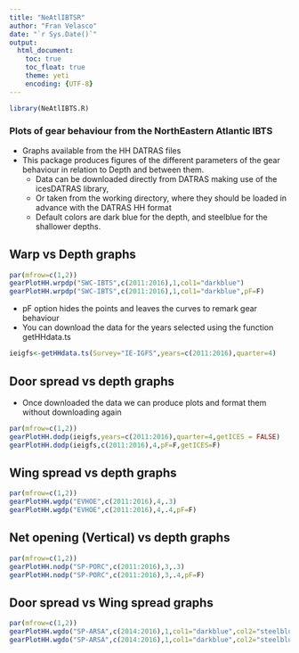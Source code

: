 ```yaml
---
title: "NeAtlIBTSR"
author: "Fran Velasco"
date: "`r Sys.Date()`"
output: 
  html_document:
    toc: true
    toc_float: true
    theme: yeti
    encoding: {UTF-8}
---
```


```r
library(NeAtlIBTS.R)

```

### Plots of gear behaviour from the NorthEastern Atlantic IBTS

* Graphs available from the HH DATRAS files
* This package produces figures of the different parameters of the gear behaviour in relation to Depth and between them.
  - Data can be downloaded directly from DATRAS making use of the icesDATRAS library, 
  - Or taken from the working directory, where they should be loaded in advance with the DATRAS HH format 
  - Default colors are dark blue for the depth, and steelblue for the shallower depths.


## Warp vs Depth graphs

```r
par(mfrow=c(1,2))
gearPlotHH.wrpdp("SWC-IBTS",c(2011:2016),1,col1="darkblue")
gearPlotHH.wrpdp("SWC-IBTS",c(2011:2016),1,col1="darkblue",pF=F)
```

* pF option hides the points and leaves the curves to remark gear behaviour
* You can download the data for the years selected using the function getHHdata.ts

```r
ieigfs<-getHHdata.ts(Survey="IE-IGFS",years=c(2011:2016),quarter=4)
```


## Door spread vs depth graphs

* Once downloaded the data we can produce plots and format them without downloading again

```r
par(mfrow=c(1,2))
gearPlotHH.dodp(ieigfs,years=c(2011:2016),quarter=4,getICES = FALSE)
gearPlotHH.dodp(ieigfs,c(2011:2016),4,pF=F,getICES=F)
```


## Wing spread vs depth graphs

```r
par(mfrow=c(1,2))
gearPlotHH.wgdp("EVHOE",c(2011:2016),4,.3)
gearPlotHH.wgdp("EVHOE",c(2011:2016),4,.4,pF=F)
```

## Net opening (Vertical) vs depth graphs

```r
par(mfrow=c(1,2))
gearPlotHH.nodp("SP-PORC",c(2011:2016),3,.3)
gearPlotHH.nodp("SP-PORC",c(2011:2016),3,.4,pF=F)
```

## Door spread vs Wing spread graphs

```r
par(mfrow=c(1,2))
gearPlotHH.wgdo("SP-ARSA",c(2014:2016),1,col1="darkblue",col2="steelblue2")
gearPlotHH.wgdo("SP-ARSA",c(2014:2016),1,col1="darkblue",col2="steelblue2",pF=F)
```
